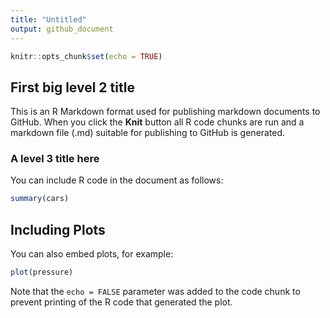 ```yaml
---
title: "Untitled"
output: github_document
---
```


```r
knitr::opts_chunk$set(echo = TRUE)
```

## First big level 2 title

This is an R Markdown format used for publishing markdown documents to GitHub. When you click the **Knit** button all R code chunks are run and a markdown file (.md) suitable for publishing to GitHub is generated.

### A level 3 title here 

You can include R code in the document as follows:

```r
summary(cars)
```

## Including Plots

You can also embed plots, for example:

```r
plot(pressure)
```

Note that the `echo = FALSE` parameter was added to the code chunk to prevent printing of the R code that generated the plot.
